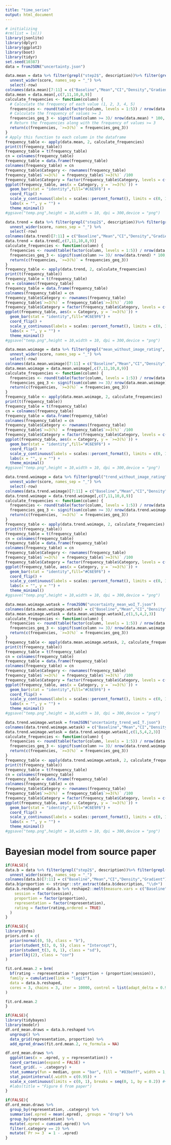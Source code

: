 ---
title: "time_series"
output: html_document
---
```{r, message=FALSE, warning=FALSE}
# initializing
#rm(list = ls())
library(jsonlite)
library(dplyr)
library(ggplot2)
library(boot)
library(tidyr)
set.seed(10387)
data = fromJSON("uncertainty.json")
```

```{r}
data.mean = data %>% filter(grepl("step2$", description))%>% filter(grepl("^mean", description))  %>% mutate(row = row_number()) %>% 
  unnest_wider(score, names_sep = "_") %>% 
  select(-row)
colnames(data.mean)[7:11] = c("Baseline","Mean","CI","Density","Gradient")
data.mean = data.mean[,c(7,11,10,8,9)]
calculate_frequencies <- function(column) {
  # Calculate the frequency of each value (1, 2, 3, 4, 5)
  frequencies <- round(table(factor(column, levels = 1:5)) / nrow(data.mean),digits = 2)
  # Calculate the frequency of values >= 3
  frequencies_geq_3 <- signif(sum(column >= 3)/ nrow(data.mean) * 100, digits = 2)
  # Return the frequencies along with the frequency of values >= 3
  return(c(frequencies, `>=3(%)` = frequencies_geq_3))
}
# Apply this function to each column in the dataframe
frequency_table <- apply(data.mean, 2, calculate_frequencies)
print(t(frequency_table))
frequency_table = t(frequency_table)
cn = colnames(frequency_table)
frequency_table = data.frame(frequency_table)
colnames(frequency_table) = cn
frequency_table$Category <- rownames(frequency_table)
frequency_table$`>=3(%)` = frequency_table$`>=3(%)` /100
frequency_table$Category = factor(frequency_table$Category, levels = c("CI","Mean","Density","Gradient","Baseline"))
ggplot(frequency_table, aes(x = Category, y = `>=3(%)`)) +
  geom_bar(stat = "identity",fill="#C6E9F6") +
  coord_flip() +
  scale_y_continuous(labels = scales::percent_format(), limits = c(0, 1)) +
  labs(x = "", y = "") +
  theme_minimal()
#ggsave("temp.png",height = 10,width = 10, dpi = 300,device = "png")
```


```{r}
data.trend = data %>% filter(grepl("step2$", description))%>% filter(grepl("^trend", description))  %>% mutate(row = row_number()) %>% 
  unnest_wider(score, names_sep = "_") %>% 
  select(-row)
colnames(data.trend)[7:11] = c("Baseline","Mean","CI","Density","Gradient")
data.trend = data.trend[,c(7,11,10,8,9)]
calculate_frequencies <- function(column) {
  frequencies <- round(table(factor(column, levels = 1:5)) / nrow(data.trend),digits = 2)
  frequencies_geq_3 <- signif(sum(column >= 3)/ nrow(data.trend) * 100, digits = 2)
  return(c(frequencies, `>=3(%)` = frequencies_geq_3))
}
frequency_table <- apply(data.trend, 2, calculate_frequencies)
print(t(frequency_table))
frequency_table = t(frequency_table)
cn = colnames(frequency_table)
frequency_table = data.frame(frequency_table)
colnames(frequency_table) = cn
frequency_table$Category <- rownames(frequency_table)
frequency_table$`>=3(%)` = frequency_table$`>=3(%)` /100
frequency_table$Category = factor(frequency_table$Category, levels = c("CI","Mean","Density","Gradient","Baseline"))
ggplot(frequency_table, aes(x = Category, y = `>=3(%)`)) +
  geom_bar(stat = "identity",fill="#C6E9F6") +
  coord_flip() +
  scale_y_continuous(labels = scales::percent_format(), limits = c(0, 1)) +
  labs(x = "", y = "") +
  theme_minimal()
#ggsave("temp.png",height = 10,width = 10, dpi = 300,device = "png")
```

```{r}
data.mean.woimage = data %>% filter(grepl("mean_without_image_rating", description))  %>% mutate(row = row_number()) %>% 
  unnest_wider(score, names_sep = "_") %>% 
  select(-row)
colnames(data.mean.woimage)[7:11] = c("Baseline","Mean","CI","Density","Gradient")
data.mean.woimage = data.mean.woimage[,c(7,11,10,8,9)]
calculate_frequencies <- function(column) {
  frequencies <- round(table(factor(column, levels = 1:5)) / nrow(data.mean.woimage),digits = 2)
  frequencies_geq_3 <- signif(sum(column >= 3)/ nrow(data.mean.woimage) * 100, digits = 2)
  return(c(frequencies, `>=3(%)` = frequencies_geq_3))
}
frequency_table <- apply(data.mean.woimage, 2, calculate_frequencies)
print(t(frequency_table))
frequency_table = t(frequency_table)
cn = colnames(frequency_table)
frequency_table = data.frame(frequency_table)
colnames(frequency_table) = cn
frequency_table$Category <- rownames(frequency_table)
frequency_table$`>=3(%)` = frequency_table$`>=3(%)` /100
frequency_table$Category = factor(frequency_table$Category, levels = c("CI","Mean","Density","Gradient","Baseline"))
ggplot(frequency_table, aes(x = Category, y = `>=3(%)`)) +
  geom_bar(stat = "identity",fill="#C6E9F6") +
  coord_flip() +
  scale_y_continuous(labels = scales::percent_format(), limits = c(0, 1)) +
  labs(x = "", y = "") +
  theme_minimal()
#ggsave("temp.png",height = 10,width = 10, dpi = 300,device = "png")
```


```{r}
data.trend.woimage = data %>% filter(grepl("trend_without_image_rating", description))  %>% mutate(row = row_number()) %>% 
  unnest_wider(score, names_sep = "_") %>% 
  select(-row)
colnames(data.trend.woimage)[7:11] = c("Baseline","Mean","CI","Density","Gradient")
data.trend.woimage = data.trend.woimage[,c(7,11,10,8,9)]
calculate_frequencies <- function(column) {
  frequencies <- round(table(factor(column, levels = 1:5)) / nrow(data.trend.woimage),digits = 2)
  frequencies_geq_3 <- signif(sum(column >= 3)/ nrow(data.trend.woimage) * 100, digits = 2)
  return(c(frequencies, `>=3(%)` = frequencies_geq_3))
}
frequency_table <- apply(data.trend.woimage, 2, calculate_frequencies)
print(t(frequency_table))
frequency_table = t(frequency_table)
cn = colnames(frequency_table)
frequency_table = data.frame(frequency_table)
colnames(frequency_table) = cn
frequency_table$Category <- rownames(frequency_table)
frequency_table$`>=3(%)` = frequency_table$`>=3(%)` /100
frequency_table$Category = factor(frequency_table$Category, levels = c("CI","Mean","Density","Gradient","Baseline"))
ggplot(frequency_table, aes(x = Category, y = `>=3(%)`)) +
  geom_bar(stat = "identity",fill="#C6E9F6") +
  coord_flip() +
  scale_y_continuous(labels = scales::percent_format(), limits = c(0, 1)) +
  labs(x = "", y = "") +
  theme_minimal()
#ggsave("temp.png",height = 10,width = 10, dpi = 300,device = "png")
```

```{r}
data.mean.woimage.wotask = fromJSON("uncertainty_mean_woI_T.json")
colnames(data.mean.woimage.wotask) = c("Baseline","Mean","CI","Density","Gradient")
data.mean.woimage.wotask = data.mean.woimage.wotask[,c(1,5,4,2,3)]
calculate_frequencies <- function(column) {
  frequencies <- round(table(factor(column, levels = 1:5)) / nrow(data.mean.woimage.wotask),digits = 2)
  frequencies_geq_3 <- signif(sum(column >= 3)/ nrow(data.mean.woimage.wotask) * 100, digits = 2)
  return(c(frequencies, `>=3(%)` = frequencies_geq_3))
}
frequency_table <- apply(data.mean.woimage.wotask, 2, calculate_frequencies)
print(t(frequency_table))
frequency_table = t(frequency_table)
cn = colnames(frequency_table)
frequency_table = data.frame(frequency_table)
colnames(frequency_table) = cn
frequency_table$Category <- rownames(frequency_table)
frequency_table$`>=3(%)` = frequency_table$`>=3(%)` /100
frequency_table$Category = factor(frequency_table$Category, levels = c("CI","Mean","Density","Gradient","Baseline"))
ggplot(frequency_table, aes(x = Category, y = `>=3(%)`)) +
  geom_bar(stat = "identity",fill="#C6E9F6") +
  coord_flip() +
  scale_y_continuous(labels = scales::percent_format(), limits = c(0, 1)) +
  labs(x = "", y = "") +
  theme_minimal()
#ggsave("temp.png",height = 10,width = 10, dpi = 300,device = "png")
```

```{r}
data.trend.woimage.wotask = fromJSON("uncertainty_trend_woI_T.json")
colnames(data.trend.woimage.wotask) = c("Baseline","Mean","CI","Density","Gradient")
data.trend.woimage.wotask = data.trend.woimage.wotask[,c(1,5,4,2,3)]
calculate_frequencies <- function(column) {
  frequencies <- round(table(factor(column, levels = 1:5)) / nrow(data.trend.woimage.wotask),digits = 2)
  frequencies_geq_3 <- signif(sum(column >= 3)/ nrow(data.trend.woimage.wotask) * 100, digits = 2)
  return(c(frequencies, `>=3(%)` = frequencies_geq_3))
}
frequency_table <- apply(data.trend.woimage.wotask, 2, calculate_frequencies)
print(t(frequency_table))
frequency_table = t(frequency_table)
cn = colnames(frequency_table)
frequency_table = data.frame(frequency_table)
colnames(frequency_table) = cn
frequency_table$Category <- rownames(frequency_table)
frequency_table$`>=3(%)` = frequency_table$`>=3(%)` /100
frequency_table$Category = factor(frequency_table$Category, levels = c("CI","Mean","Density","Gradient","Baseline"))
ggplot(frequency_table, aes(x = Category, y = `>=3(%)`)) +
  geom_bar(stat = "identity",fill="#C6E9F6") +
  coord_flip() +
  scale_y_continuous(labels = scales::percent_format(), limits = c(0, 1)) +
  labs(x = "", y = "") +
  theme_minimal()
#ggsave("temp.png",height = 10,width = 10, dpi = 300,device = "png")
```

# Bayesian model from source paper
```{r}
if(FALSE){
data.b = data %>% filter(grepl("step2$", description))%>% filter(grepl("^mean", description))  %>% mutate(session = row_number()) %>% 
  unnest_wider(score, names_sep = "_")
colnames(data.b)[7:11] = c("Baseline","Mean","CI","Density","Gradient")
data.b$proportion <- stringr::str_extract(data.b$description, "\\d+")
data.b.reshaped = data.b %>% reshape2::melt(measure.vars = c("Baseline", "Mean", "CI", "Density", "Gradient"), variable.name = "representation", value.name = "rating") %>% mutate(
    session = factor(session),
    proportion = factor(proportion),
    representation = factor(representation),
    rating = factor(rating,ordered = TRUE)
  )
}
```

```{r}
if(FALSE){
library(brms)
priors.ord = c(
  prior(normal(0, 5), class = "b"),
  prior(student_t(3, 0, 5), class = "Intercept"),
  prior(student_t(3, 0, 1), class = "sd"),
  prior(lkj(2), class = "cor")
)

fit.ord.mean.2 = brm(
  bf(rating ~ representation * proportion + (proportion|session)), 
  family = cumulative(link = "logit"), 
  data = data.b.reshaped, 
  cores = 3, chains = 3, iter = 10000, control = list(adapt_delta = 0.9),
)

fit.ord.mean.2
}
```

```{r}
if(FALSE){
library(tidybayes)
library(modelr)
df.ord_mean.draws = data.b.reshaped %>% 
  ungroup() %>% 
  data_grid(representation, proportion) %>%
  add_epred_draws(fit.ord.mean.2, re_formula = NA)

df.ord_mean.draws %>%
  ggplot(aes(x = .epred, y = representation)) +
  coord_cartesian(expand = FALSE) +
  facet_grid(. ~ .category) +
  stat_summary(fun = median, geom = "bar", fill = "#83beff", width = 1, color = "white") +
  stat_pointinterval(.width = c(0.95)) +
  scale_x_continuous(limits = c(0, 1), breaks = seq(0, 1, by = 0.2)) #+
  #labs(title = "Figure 6 from paper")
}
```

```{r}
if(FALSE){
df.ord_mean.draws %>%
  group_by(representation, .category) %>%
  summarise(.epred = mean(.epred), .groups = "drop") %>%
  group_by(representation) %>%
  mutate(.epred = cumsum(.epred)) %>%
  filter(.category == 2) %>%
  mutate(`Pr >= 3` = 1 - .epred)
}
```

